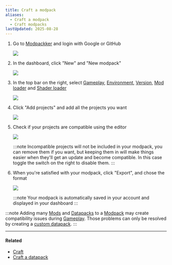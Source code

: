 ```yaml
---
title: Craft a modpack
aliases:
  - Craft a modpack
  - Craft modpacks
lastUpdated: 2025-08-28
---
```



<Steps>

1. Go to [Modpackker](https://modpackker.vercel.app/auth) and login with Google or GitHub

   	![](~/assets/modpackkerauth.webp)

2. In the dashboard, click "New" and "New modpack"

   	![](~/assets/modpackkernew.webp)

3. In the top bar on the right, select [Gameplay](/gameplay), [Environment](/environment), [Version](/versions), [Mod loader](/modloader) and [Shader loader](/shaderloader)
   
   	![](~/assets/modpackkereditorbar.webp)

4. Click "Add projects" and add all the projects you want

	![](~/assets/modpackkeraddprojects.webp)

5. Check if your projects are compatible using the editor

	![](~/assets/modpackkereditor.webp)

	:::note
	Incompatible projects will not be included in your modpack, you can remove them if you want, but keeping them in will make things easier when they'll get an update and become compatible. In this case toggle the switch on the right to disable them.
	:::

6. When you're satisfied with your modpack, click "Export", and chose the format

	![](~/assets/modpackkerexport.webp)

	:::note
	Your modpack is automatically saved in your account and displayed in your dashboard
	:::

</Steps>

:::note
Adding many [Mods](/mod) and [Datapacks](/datapack) to a [Modpack](/modpack) may create compatibility issues during [Gameplay](/gameplay).
Those problems can only be resolved by creating a [custom datapack](/craftdatapack).
:::

---

#### Related

- [Craft](/craft)
- [Craft a datapack](/craftdatapack)